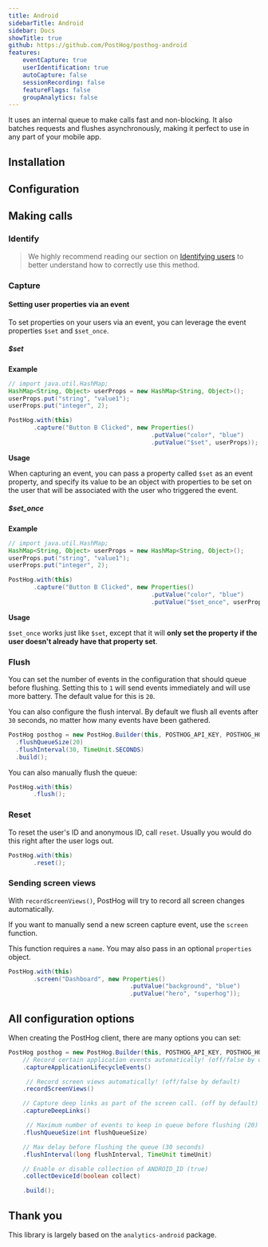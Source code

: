 ```yaml
---
title: Android
sidebarTitle: Android
sidebar: Docs
showTitle: true
github: https://github.com/PostHog/posthog-android
features:
    eventCapture: true
    userIdentification: true
    autoCapture: false
    sessionRecording: false
    featureFlags: false
    groupAnalytics: false
---
```


It uses an internal queue to make calls fast and non-blocking. It also batches requests and flushes asynchronously, making it perfect to use in any part of your mobile app.


## Installation

<AndroidInstall />

## Configuration

<AndroidConfigure />

## Making calls

### Identify

> We highly recommend reading our section on [Identifying users](/docs/integrate/identifying-users) to better understand how to correctly use this method.

<AndroidIdentify />

### Capture

<AndroidCapture />

#### Setting user properties via an event

To set properties on your users via an event, you can leverage the event properties `$set` and `$set_once`.

##### $set

**Example**

```java
// import java.util.HashMap;
HashMap<String, Object> userProps = new HashMap<String, Object>();
userProps.put("string", "value1");
userProps.put("integer", 2);

PostHog.with(this)
       .capture("Button B Clicked", new Properties()
                                        .putValue("color", "blue")
                                        .putValue("$set", userProps));
```

**Usage**

When capturing an event, you can pass a property called `$set` as an event property, and specify its value to be an object with properties to be set on the user that will be associated with the user who triggered the event.

##### $set_once

**Example**

```java
// import java.util.HashMap;
HashMap<String, Object> userProps = new HashMap<String, Object>();
userProps.put("string", "value1");
userProps.put("integer", 2);

PostHog.with(this)
       .capture("Button B Clicked", new Properties()
                                        .putValue("color", "blue")
                                        .putValue("$set_once", userProps));
```

**Usage**

`$set_once` works just like `$set`, except that it will **only set the property if the user doesn't already have that property set**.

### Flush

You can set the number of events in the configuration that should queue before flushing.
Setting this to `1` will send events immediately and will use more battery. The default value for this is `20`.

You can also configure the flush interval. By default we flush all events after `30` seconds,
no matter how many events have been gathered.

```java
PostHog posthog = new PostHog.Builder(this, POSTHOG_API_KEY, POSTHOG_HOST)
  .flushQueueSize(20)
  .flushInterval(30, TimeUnit.SECONDS)
  .build();

```

You can also manually flush the queue:

```java
PostHog.with(this)
       .flush();
```

### Reset

To reset the user's ID and anonymous ID, call `reset`. Usually you would do this right after the user logs out.

```java
PostHog.with(this)
       .reset();
```

### Sending screen views

With `recordScreenViews()`, PostHog will try to record all screen changes automatically.

If you want to manually send a new screen capture event, use the `screen` function.

This function requires a `name`. You may also pass in an optional `properties` object.

```java
PostHog.with(this)
       .screen("Dashboard", new Properties()
                                  .putValue("background", "blue")
                                  .putValue("hero", "superhog"));
```

## All configuration options

When creating the PostHog client, there are many options you can set:

```java
PostHog posthog = new PostHog.Builder(this, POSTHOG_API_KEY, POSTHOG_HOST)
    // Record certain application events automatically! (off/false by default)
    .captureApplicationLifecycleEvents()

     // Record screen views automatically! (off/false by default)
    .recordScreenViews()

    // Capture deep links as part of the screen call. (off by default)
    .captureDeepLinks()

     // Maximum number of events to keep in queue before flushing (20)
    .flushQueueSize(int flushQueueSize)

    // Max delay before flushing the queue (30 seconds)
    .flushInterval(long flushInterval, TimeUnit timeUnit)

    // Enable or disable collection of ANDROID_ID (true)
    .collectDeviceId(boolean collect)

    .build();
```

## Thank you

This library is largely based on the `analytics-android` package.
